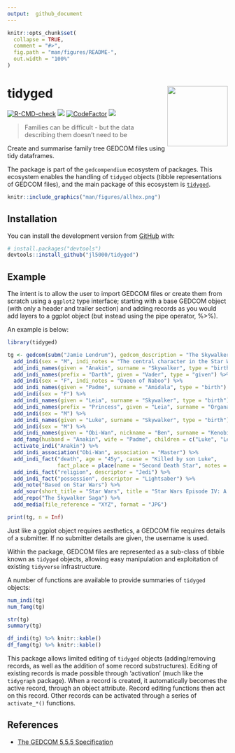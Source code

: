 ```yaml
---
output:  github_document
---
```


<!-- README.md is generated from README.Rmd. Please edit that file -->

```r
knitr::opts_chunk$set(
  collapse = TRUE,
  comment = "#>",
  fig.path = "man/figures/README-",
  out.width = "100%"
)
```

# tidyged <img src='man/figures/logo.png' align="right" height="138" />

<!-- badges: start -->
[![R-CMD-check](https://github.com/jl5000/tidyged/workflows/R-CMD-check/badge.svg)](https://github.com/jl5000/tidyged/actions)
[![](https://codecov.io/gh/jl5000/tidyged/branch/master/graph/badge.svg)](https://codecov.io/gh/jl5000/tidyged)
[![CodeFactor](https://www.codefactor.io/repository/github/jl5000/tidyged/badge)](https://www.codefactor.io/repository/github/jl5000/tidyged)
[![](https://img.shields.io/badge/lifecycle-experimental-orange.svg)](https://www.tidyverse.org/lifecycle/#experimental)
<!-- badges: end -->

> Families can be difficult - but the data describing them doesn't need to be

Create and summarise family tree GEDCOM files using tidy dataframes.

The package is part of the `gedcompendium` ecosystem of packages. This ecosystem enables the handling of `tidyged` objects (tibble representations of GEDCOM files), and the main package of this ecosystem is [`tidyged`](https://jl5000.github.io/tidyged/).


```r
knitr::include_graphics("man/figures/allhex.png")
```


## Installation

You can install the development version from [GitHub](https://github.com/) with:

``` r
# install.packages("devtools")
devtools::install_github("jl5000/tidyged")
```

## Example

The intent is to allow the user to import GEDCOM files or create them from scratch using a `ggplot2` type interface; starting with a base GEDCOM object (with only a header and trailer section) and adding records as you would add layers to a ggplot object (but instead using the pipe operator, %>%).

An example is below:

```r
library(tidyged)

tg <- gedcom(subm("Jamie Lendrum"), gedcom_description = "The Skywalker family", gedcom_copyright = "None") %>%
  add_indi(sex = "M", indi_notes = "The central character in the Star Wars Skywalker Saga") %>%
  add_indi_names(given = "Anakin", surname = "Skywalker", type = "birth") %>%
  add_indi_names(prefix = "Darth", given = "Vader", type = "given") %>%
  add_indi(sex = "F", indi_notes = "Queen of Naboo") %>%
  add_indi_names(given = "Padme", surname = "Amidala", type = "birth") %>% 
  add_indi(sex = "F") %>% 
  add_indi_names(given = "Leia", surname = "Skywalker", type = "birth") %>%
  add_indi_names(prefix = "Princess", given = "Leia", surname = "Organa", type = "adoptive") %>% 
  add_indi(sex = "M") %>%
  add_indi_names(given = "Luke", surname = "Skywalker", type = "birth") %>% 
  add_indi(sex = "M") %>% 
  add_indi_names(given = "Obi-Wan", nickname = "Ben", surname = "Kenobi", type = "birth") %>% 
  add_famg(husband = "Anakin", wife = "Padme", children = c("Luke", "Leia")) %>%
  activate_indi("Anakin") %>% 
  add_indi_association("Obi-Wan", association = "Master") %>% 
  add_indi_fact("death", age = "45y", cause = "Killed by son Luke",
                fact_place = place(name = "Second Death Star", notes = "Orbiting Endor System")) %>% 
  add_indi_fact("religion", descriptor = "Jedi") %>% 
  add_indi_fact("possession", descriptor = "Lightsaber") %>%
  add_note("Based on Star Wars") %>% 
  add_sour(short_title = "Star Wars", title = "Star Wars Episode IV: A New Hope") %>% 
  add_repo("The Skywalker Saga") %>% 
  add_media(file_reference = "XYZ", format = "JPG")

print(tg, n = Inf)
```


Just like a ggplot object requires aesthetics, a GEDCOM file requires details of a submitter. If no submitter details are given, the username is used.

Within the package, GEDCOM files are represented as a sub-class of tibble known as `tidyged` objects, allowing easy manipulation and exploitation of existing `tidyverse` infrastructure.

A number of functions are available to provide summaries of `tidyged` objects:

```r
num_indi(tg)
num_famg(tg)

str(tg)
summary(tg)

df_indi(tg) %>% knitr::kable()
df_famg(tg) %>% knitr::kable()
```

This package allows limited editing of `tidyged` objects (adding/removing records, as well as the addition of some record substructures). Editing of existing records is made possible through 'activation' (much like the `tidygraph` package). When a record is created, it automatically becomes the active record, through an object attribute. Record editing functions then act on this record. Other records can be activated through a series of `activate_*()` functions.

## References

* [The GEDCOM 5.5.5 Specification](https://www.gedcom.org/gedcom.html)
